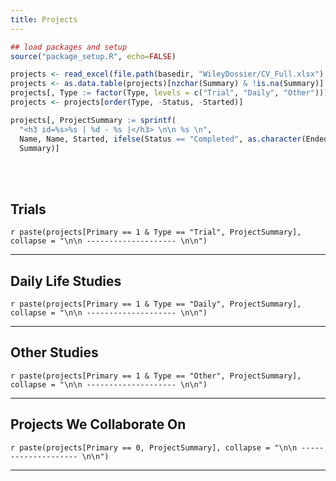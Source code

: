---
title: Projects
---

```{r load_packages, message=FALSE, warning=FALSE, include=FALSE} 

## load packages and setup
source("package_setup.R", echo=FALSE)

projects <- read_excel(file.path(basedir, "WileyDossier/CV_Full.xlsx"), sheet = "Projects")
projects <- as.data.table(projects)[nzchar(Summary) & !is.na(Summary)]
projects[, Type := factor(Type, levels = c("Trial", "Daily", "Other"))]
projects <- projects[order(Type, -Status, -Started)]

projects[, ProjectSummary := sprintf(
  "<h3 id=%s>%s | %d - %s |</h3> \n\n %s \n",
  Name, Name, Started, ifelse(Status == "Completed", as.character(Ended), "current"),
  Summary)]

```

<br></br>

## Trials

`r paste(projects[Primary == 1 & Type == "Trial", ProjectSummary], collapse = "\n\n -------------------- \n\n")`

----------------------

## Daily Life Studies

`r paste(projects[Primary == 1 & Type == "Daily", ProjectSummary], collapse = "\n\n -------------------- \n\n")`

----------------------

## Other Studies

`r paste(projects[Primary == 1 & Type == "Other", ProjectSummary], collapse = "\n\n -------------------- \n\n")`

----------------------


<h2 id="collaborations">Projects We Collaborate On</h2>

`r paste(projects[Primary == 0, ProjectSummary], collapse = "\n\n -------------------- \n\n")`

----------------------
